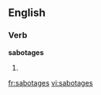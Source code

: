 
==English==

===Verb===
'''sabotages'''

# {{third-person singular of|[[sabotage]]}}

[[fr:sabotages]]
[[vi:sabotages]]